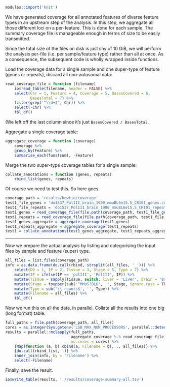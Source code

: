 ```r
modules::import('knit')
```

We have generated coverage for all annotated features of diverse feature types
in an upstream step of the analysis. In this step, we aggregate all those
different loci on a per-feature. This is done for each sample. The summary
coverage file is manageable enough in terms of size to be easily transmitted.

Since the total size of the files on disk is just shy of 10 GiB, we will
perform the analysis per-file (i.e. per sample/feature type) rather than all at
once. As a consequence, the subsequent code is wholly wrapped inside functions.

Load the coverage data for a single sample and one super-type of feature (genes
or repeats), discard all non-autosomal data:

```r
read_coverage_file = function (filename)
    io$read_table(filename, header = FALSE) %>%
    select(Chr = 1, Feature = 4, Coverage = 5, BasesCovered = 6,
           BasesTotal = 7) %>%
    filter(grep('^\\d+$', Chr)) %>%
    select(-Chr) %>%
    tbl_df()
```

(We left off the last column since it’s just `BasesCovered / BasesTotal`.

Aggregate a single coverage table:

```r
aggregate_coverage = function (coverage)
    coverage %>%
    group_by(Feature) %>%
    summarise_each(funs(sum), -Feature)
```

Merge the two super-type coverage tables for a single sample:

```r
collate_annotations = function (genes, repeats)
    rbind_list(genes, repeats)
```

Of course we need to test this. So here goes.

```r
coverage_path = 'results/bowtie/coverage'
test1_file_genes = 'do1537_PolIII_brain_1900_mmuBL6e15.5_CRI01_genes.counts'
test1_file_repeats = 'do1537_PolIII_brain_1900_mmuBL6e15.5_CRI01_repeats.counts'
test1_genes = read_coverage_file(file.path(coverage_path, test1_file_genes))
test1_repeats = read_coverage_file(file.path(coverage_path, test1_file_repeats))
test1_genes_aggregate = aggregate_coverage(test1_genes)
test1_repeats_aggregate = aggregate_coverage(test1_repeats)
test1 = collate_annotations(test1_genes_aggregate, test1_repeats_aggregate)
```

---

Now we prepare the actual analysis by listing and categorising the input files
by sample and feature (super) type.

```r
all_files = list.files(coverage_path)
info = as.data.frame(do.call(rbind, strsplit(all_files, '_'))) %>%
    select(DO = 1, IP = 2, Tissue = 3, Stage = 5, Type = 7) %>%
    mutate(IP = ifelse(IP == 'polIII', 'PolIII', IP)) %>%
    mutate(Tissue = sapply(Tissue, switch, liver = 'Liver', brain = 'Brain')) %>%
    mutate(Stage = toupper(sub('^MMUS?BL6', '', Stage, ignore.case = TRUE))) %>%
    mutate(Type = sub('\\.counts$', '', Type)) %>%
    mutate(Filename = all_files) %>%
    tbl_df()
```

Now we run this on all the data, in parallel. Collate all the results into one
big (long format) table.

```r
full_paths = file.path(coverage_path, all_files)
cores = as.integer(Sys.getenv('LSB_MAX_NUM_PROCESSORS', parallel::detectCores()))
results = parallel::mclapply(full_paths,
                             aggregate_coverage %.% read_coverage_file,
                             mc.cores = cores) %>%
    {Map(function (a, b) cbind(a, Filename = b), ., all_files)} %>%
    {do.call(rbind_list, .)} %>%
    inner_join(info, by = 'Filename') %>%
    select(-Filename)
```

Finally, save the result.

```r
io$write_table(results, './results/coverage-summary-all.tsv')
```
